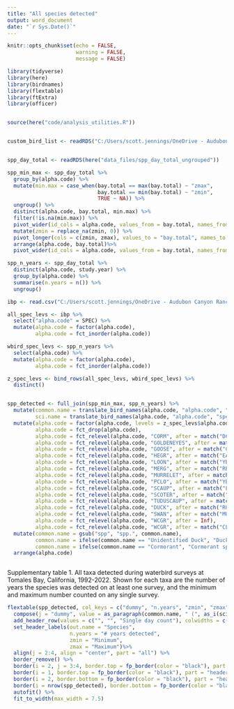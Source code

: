 ```yaml
---
title: "All species detected"
output: word_document
date: "`r Sys.Date()`"
---
```


```r
knitr::opts_chunk$set(echo = FALSE,
                      warning = FALSE,
                      message = FALSE)
```




```r

library(tidyverse)
library(here)
library(birdnames)
library(flextable)
library(ftExtra)
library(officer)


source(here("code/analysis_utilities.R"))


custom_bird_list <- readRDS("C:/Users/scott.jennings/OneDrive - Audubon Canyon Ranch/Projects/my_R_general/birdnames_support/data/custom_bird_list")



```


```r




spp_day_total <- readRDS(here("data_files/spp_day_total_ungrouped"))

spp_min_max <- spp_day_total %>% 
  group_by(alpha.code) %>% 
  mutate(min.max = case_when(bay.total == max(bay.total) ~ "zmax",
                             bay.total == min(bay.total) ~ "zmin",
                             TRUE ~ NA)) %>%
  ungroup() %>% 
  distinct(alpha.code, bay.total, min.max) %>% 
  filter(!is.na(min.max)) %>% 
  pivot_wider(id_cols = alpha.code, values_from = bay.total, names_from = min.max) %>% 
  mutate(zmin = replace_na(zmin, 0)) %>% 
  pivot_longer(cols = c(zmin, zmax), values_to = "bay.total", names_to = "min.max") %>% 
  arrange(alpha.code, bay.total)%>% 
  pivot_wider(id_cols = alpha.code, values_from = bay.total, names_from = min.max)

spp_n_years <- spp_day_total %>% 
  distinct(alpha.code, study.year) %>% 
  group_by(alpha.code) %>% 
  summarise(n.years = n()) %>% 
  ungroup()

ibp <- read.csv("C:/Users/scott.jennings/OneDrive - Audubon Canyon Ranch/Projects/my_R_general/birdnames_support/data/IBP-AOS-LIST23.csv") 

all_spec_levs <- ibp %>% 
  select("alpha.code" = SPEC) %>% 
  mutate(alpha.code = factor(alpha.code),
         alpha.code = fct_inorder(alpha.code))

wbird_spec_levs <- spp_n_years %>% 
  select(alpha.code) %>% 
  mutate(alpha.code = factor(alpha.code),
         alpha.code = fct_inorder(alpha.code))

z_spec_levs <- bind_rows(all_spec_levs, wbird_spec_levs) %>% 
  distinct()


spp_detected <- full_join(spp_min_max, spp_n_years) %>% 
  mutate(common.name = translate_bird_names(alpha.code, "alpha.code", "common.name"),
         sci.name = translate_bird_names(alpha.code, "alpha.code", "species")) %>%
  mutate(alpha.code = factor(alpha.code, levels = z_spec_levs$alpha.code),
         alpha.code = fct_drop(alpha.code),
         alpha.code = fct_relevel(alpha.code, "CORM", after = match("DCCO", levels(alpha.code))),
         alpha.code = fct_relevel(alpha.code, "GOLDENEYES", after = match("BAGO", levels(alpha.code))),
         alpha.code = fct_relevel(alpha.code, "GOOSE", after = match("CANG", levels(alpha.code))),
         alpha.code = fct_relevel(alpha.code, "HEGR", after = match("EAGR", levels(alpha.code))),
         alpha.code = fct_relevel(alpha.code, "LOON", after = match("YBLO", levels(alpha.code))),
         alpha.code = fct_relevel(alpha.code, "MERG", after = match("RBME", levels(alpha.code))),
         alpha.code = fct_relevel(alpha.code, "MURRELET", after = match("RHAU", levels(alpha.code))),
         alpha.code = fct_relevel(alpha.code, "PCLO", after = match("YBLO", levels(alpha.code))),
         alpha.code = fct_relevel(alpha.code, "SCAUP", after = match("LESC", levels(alpha.code))),
         alpha.code = fct_relevel(alpha.code, "SCOTER", after = match("BLSC", levels(alpha.code))),
         alpha.code = fct_relevel(alpha.code, "TUDUSCAUP", after = match("SCAUP", levels(alpha.code))),
         alpha.code = fct_relevel(alpha.code, "DUCK", after = match("RUDU", levels(alpha.code))),
         alpha.code = fct_relevel(alpha.code, "SWAN", after = match("MUSW", levels(alpha.code))),
         alpha.code = fct_relevel(alpha.code, "WCGR", after = Inf),
         alpha.code = fct_relevel(alpha.code, "WCGR", after = match("CLGR", levels(alpha.code)))) %>% 
  mutate(common.name = gsub("spp", "spp.", common.name),
         common.name = ifelse(common.name == "Unidentified Duck", "Duck spp.", common.name),
         common.name = ifelse(common.name == "Cormorant", "Cormorant spp.", common.name)) %>% 
  arrange(alpha.code)



```

Supplementary table 1. All taxa detected during waterbird surveys at Tomales Bay, California, 1992-2022. Shown for each taxa are the number of years the species was detected on at least one survey, and the minimum and maximum number counted on any single survey.

```r
flextable(spp_detected, col_keys = c("dummy", "n.years", "zmin", "zmax")) %>% 
  compose(j = "dummy", value = as_paragraph(common.name, " (", as_i(sci.name), ")")) %>% 
  add_header_row(values = c("", "", "Single day count"), colwidths = c(1, 1, 2)) %>%
  set_header_labels(out.name = "Species",
                    n.years = "# years detected",
                    zmin = "Minimum",
                    zmax = "Maximum")%>% 
  align(j = 2:4, align = "center", part = "all") %>%  
  border_remove() %>% 
  border(i = 2, j = 3:4, border.top = fp_border(color = "black"), part = "header") %>% 
  border(i = 1, border.top = fp_border(color = "black"), part = "header") %>% 
  border(i = 2, border.bottom = fp_border(color = "black"), part = "header") %>%
  border(i = nrow(spp_detected), border.bottom = fp_border(color = "black"), part = "body") %>%
  autofit() %>% 
  fit_to_width(max_width = 7.5)
```


